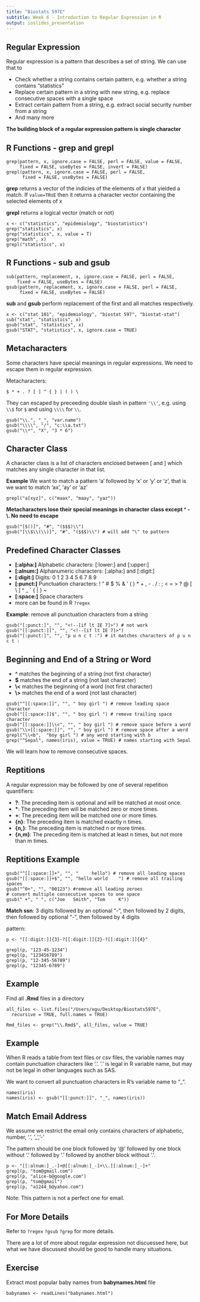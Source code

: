 ```yaml
---
title: "Biostats 597E"
subtitle: Week 6 - Introduction to Regular Expression in R
output: ioslides_presentation
---
```


## Regular Expression

Regular expression is a pattern that describes a set of string. We can use that to 

- Check whether a string contains certain pattern, e.g. whether a string contains "statistics"
- Replace certain pattern in a string with new string, e.g. replace consecutive spaces with a single space
- Extract certain pattern from a string, e.g. extract social security number from a string
- And many more

**The building block of a regular expression pattern is single character**

## R Functions - grep and grepl

```
grep(pattern, x, ignore.case = FALSE, perl = FALSE, value = FALSE,
     fixed = FALSE, useBytes = FALSE, invert = FALSE)
grepl(pattern, x, ignore.case = FALSE, perl = FALSE,
      fixed = FALSE, useBytes = FALSE)
```

**grep** returns a vector of the indicies of the elements of x that yielded a match. If ``` value=TRUE``` then it returns a character vector containing the selected elements of x

**grepl** returns a logical vector (match or not)
```
x <- c("statistics", "epidemiology", "biostatistics")
grep("statistics", x)
grep("statistics", x, value = T)
grep("math", x)
grepl("statistics", x)
```

## R Functions - sub and gsub
```
sub(pattern, replacement, x, ignore.case = FALSE, perl = FALSE,
    fixed = FALSE, useBytes = FALSE)
gsub(pattern, replacement, x, ignore.case = FALSE, perl = FALSE,
     fixed = FALSE, useBytes = FALSE)
```

**sub** and **gsub** perform replacement of the first and all matches respectively.

```
x <- c("stat 101", "epidemiology", "biostat 597", "biostat-stat")
sub("stat", "statistics", x)
gsub("stat", "statistics", x)
gsub("STAT", "statistics", x, ignore.case = TRUE)
```

## Metacharacters

Some characters have special meanings in regular expressions. We need to escape them in regular expression.

Metacharacters:
```
$ * + . ? [ ] ^ { } | ( ) \
```

They can escaped by preceeding double slash in pattern ```'\\'```, e.g. using ```\\$``` for ```$``` and using ```\\\\``` for ```\\```.


```
gsub("\\.", "_", "var.name")
gsub("\\\\", "/", "c:\\a.txt")
gsub("\\*", "X", "3 * 6")
```

## Character Class

A character class is a list of characters enclosed between [ and ] which matches any single character in that list.

**Example** We want to match a pattern 'a' followed by 'x' or 'y' or 'z', that is we want to match 'ax', 'ay' or 'az'

```
grepl("a[xyz]", c("maax", "maay", "yaz"))
```

**Metacharacters lose their special meanings in character class except ^ - \\. No need to escape**

```
gsub("[$()]", "#", "($$$)\\")
gsub("[\\$\\(\\)]", "#", "($$$)\\") # will add "\" to pattern
```

## Predefined Character Classes

- **[:alpha:]** Alphabetic characters: [:lower:] and [:upper:]
- **[:alnum:]** Alphanumeric characters: [:alpha:] and [:digit:]
- **[:digit:]** Digits: 0 1 2 3 4 5 6 7 8 9
- **[:punct:]** Punctuation characters: ! " # $ % & ' ( ) * + , - . / : ; < = > ? @ [ \\ ] ^ _ ` { | } ~
- **[:space:]** Space characters
- more can be found in R ```?regex```

**Example**: remove all punctuation characters from a string

```
gsub("[:punct:]", "", "<!--[if lt IE 7]>") # not work
gsub("[[:punct:]]", "", "<!--[if lt IE 7]>")
gsub("[:punct:]", "", "p u n c t :") # it matches characters of p u n c t : 
```

## Beginning and End of a String or Word

- **^** matches the beginning of a string (not first character)
- **$** matches the end of a string (not last character)
- **\\<** matches the beginning of a word (not first character)
- **\\>** matches the end of a word (not last character)

```
gsub("^[[:space:]]", "", " boy girl ") # remove leading space character
gsub("[[:space:]]$", "", " boy girl ") # remove trailing space character
gsub("[[:space:]]\\<", "", " boy girl ") # remove space before a word
gsub("\\>[[:space:]]", "", " boy girl ") # remove space after a word
grepl("\\<b",  "boy girl ") # any word starting with b
grep("^Sepal", names(iris), value = TRUE) # names starting with Sepal
```

We will learn how to remove consecutive spaces.

## Reptitions
A regular expression may be followed by one of several repetition quantifiers:

- **?**: The preceding item is optional and will be matched at most once.
- **\***: The preceding item will be matched zero or more times.
- **+**: The preceding item will be matched one or more times.
- **{n}**: The preceding item is matched exactly n times.
- **{n,}**: The preceding item is matched n or more times.
- **{n,m}**: The preceding item is matched at least n times, but not more than m times.

## Reptitions Example

```
gsub("^[[:space:]]+", "", "     hello") # remove all leading spaces
gsub("[[:space:]]+$", "", "hello world    ") # remove all trailing spaces
gsub("^0+", "", "00123") #remove all leading zeroes
# convert multiple consecutive spaces to one space
gsub(" +", " ", c("Joe   Smith", "Tom     K"))
```

**Match ssn**: 3 digits followed by an optional "-", then followed by 2 digits, then followed by optional "-", then followed by 4 digits

pattern: 
```
p <- "[[:digit:]]{3}-?[[:digit:]]{2}-?[[:digit:]]{4}"
```

```
grepl(p, "123-45-1234")
grepl(p, "123456789")
grepl(p, "12-345-56789")
grepl(p, "12345-6789")
```

## Example

Find all **.Rmd** files in a directory

```
all_files <- list.files("/Users/xgu/Desktop/Biostats597E", 
  recursive = TRUE, full.names = TRUE)
  
Rmd_files <- grep("\\.Rmd$", all_files, value = TRUE)
```

## Example

When R reads a table from text files or csv files, the variable names may contain punctuation characters like '.'. '.' is legal in R variable name, but may not be legal in other languages such as SAS.

We want to convert all punctuation characters in R's variable name to "_".

```
names(iris)
names(iris) <- gsub("[[:punct:]]", "_", names(iris))
```

## Match Email Address

We assume we restrict the email only contains characters of alphabetic, number, '.', '_', '-' 

The pattern should be one block followed by '@' followed by one block without '.' followed by '.' followed by another block without '.'.

```
p <- "[[:alnum:]_.-]+@[[:alnum:]_-]+\\.[[:alnum:]_-]+"
grepl(p, "tom@gmail.com")
grepl(p, "alice-b@google.com")
grepl(p, "tom@gmail")
grepl(p, "a1244_b@yahoo.com")
```

Note: This pattern is not a perfect one for email.

## For More Details

Refer to ```?regex``` ```?gsub``` ```?grep``` for more details.

There are a lot of more about regular expression not discuessed here, but what we have discussed should be good to handle many situations.

## Exercise

Extract most popular baby names from **babynames.html** file

```
babynames <- readLines("babynames.html")
```


